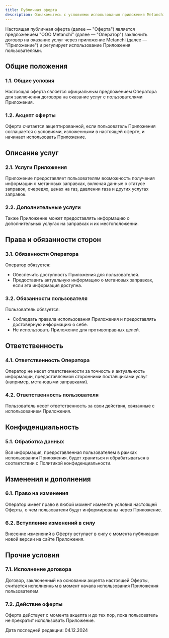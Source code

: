 ```yaml
---
title: Публичная оферта
description: Ознакомьтесь с условиями использования приложения Metanchi.
---
```

Настоящая публичная оферта (далее — "Оферта") является предложением "OOO Metanchi" (далее — "Оператор") заключить договор на оказание услуг через приложение Metanchi (далее — "Приложение") и регулирует использование Приложения пользователями.

## Общие положения

### 1.1. Общие условия
Настоящая оферта является официальным предложением Оператора для заключения договора на оказание услуг с пользователями Приложения.

### 1.2. Акцепт оферты
Оферта считается акцептированной, если пользователь Приложения соглашается с условиями, изложенными в настоящей оферте, и начинает использовать Приложение.

## Описание услуг

### 2.1. Услуги Приложения
Приложение предоставляет пользователям возможность получения информации о метановых заправках, включая данные о статусе заправок, очередях, ценах на газ, давлении газа и других услугах заправок.

### 2.2. Дополнительные услуги
Также Приложение может предоставлять информацию о дополнительных услугах на заправках и их местоположении.

## Права и обязанности сторон

### 3.1. Обязанности Оператора
Оператор обязуется:
- Обеспечить доступность Приложения для пользователей.
- Предоставить актуальную информацию о метановых заправках, если эта информация доступна.

### 3.2. Обязанности пользователя
Пользователь обязуется:
- Соблюдать правила использования Приложения и предоставлять достоверную информацию о себе.
- Не использовать Приложение для противоправных целей.

## Ответственность

### 4.1. Ответственность Оператора
Оператор не несет ответственности за точность и актуальность информации, предоставляемой сторонними поставщиками услуг (например, метановыми заправками).

### 4.2. Ответственность пользователя
Пользователь несет ответственность за свои действия, связанные с использованием Приложения.

## Конфиденциальность

### 5.1. Обработка данных
Вся информация, предоставленная пользователем в рамках использования Приложения, будет храниться и обрабатываться в соответствии с Политикой конфиденциальности.

## Изменения и дополнения

### 6.1. Право на изменения
Оператор имеет право в любой момент изменять условия настоящей Оферты, о чем пользователи будут информированы через Приложение.

### 6.2. Вступление изменений в силу
Внесение изменений в Оферту вступает в силу с момента публикации новой версии на сайте Приложения.

## Прочие условия

### 7.1. Исполнение договора
Договор, заключенный на основании акцепта настоящей Оферты, считается исполненным в момент начала использования Приложения пользователем.

### 7.2. Действие оферты
Оферта действует с момента акцепта и до тех пор, пока пользователь не прекратит использовать Приложение.

Дата последней редакции: 04.12.2024
